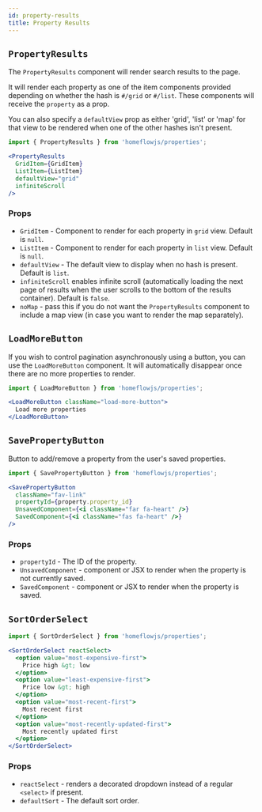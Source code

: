 ```yaml
---
id: property-results
title: Property Results
---
```


## `PropertyResults`

The `PropertyResults` component will render search results to the page.

It will render each property as one of the item components provided depending on whether the hash is `#/grid` or `#/list`. These components will receive the `property` as a prop.

You can also specify a `defaultView` prop as either 'grid', 'list' or 'map' for that view to be rendered when one of the other hashes isn't present.

```jsx
import { PropertyResults } from 'homeflowjs/properties';

<PropertyResults
  GridItem={GridItem}
  ListItem={ListItem}
  defaultView="grid"
  infiniteScroll
/>
```

### Props

- `GridItem` - Component to render for each property in `grid` view. Default is `null`.
- `ListItem` - Component to render for each property in `list` view. Default is `null`.
- `defaultView` - The default view to display when no hash is present. Default is `list`.
- `infiniteScroll` enables infinite scroll (automatically loading the next page of results when the user scrolls to the bottom of the results container). Default is `false`.
- `noMap` - pass this if you do not want the `PropertyResults` component to include a map view (in case you want to render the map separately).

## `LoadMoreButton`

If you wish to control pagination asynchronously using a button, you can use the `LoadMoreButton` component. It will automatically disappear once there are no more properties to render.

```jsx
import { LoadMoreButton } from 'homeflowjs/properties';

<LoadMoreButton className="load-more-button">
  Load more properties
</LoadMoreButton>
```

## `SavePropertyButton`

Button to add/remove a property from the user's saved properties.

```jsx
import { SavePropertyButton } from 'homeflowjs/properties';

<SavePropertyButton
  className="fav-link"
  propertyId={property.property_id}
  UnsavedComponent={<i className="far fa-heart" />}
  SavedComponent={<i className="fas fa-heart" />}
/>
```

### Props

- `propertyId` - The ID of the property.
- `UnsavedComponent` - component or JSX to render when the property is not currently saved.
- `SavedComponent` - component or JSX to render when the property is saved.

## `SortOrderSelect`

```jsx
import { SortOrderSelect } from 'homeflowjs/properties';

<SortOrderSelect reactSelect>
  <option value="most-expensive-first">
    Price high &gt; low
  </option>
  <option value="least-expensive-first">
    Price low &gt; high
  </option>
  <option value="most-recent-first">
    Most recent first
  </option>
  <option value="most-recently-updated-first">
    Most recently updated first
  </option>
</SortOrderSelect>
```

### Props

- `reactSelect` - renders a decorated dropdown instead of a regular `<select>` if present.
- `defaultSort` - The default sort order.
